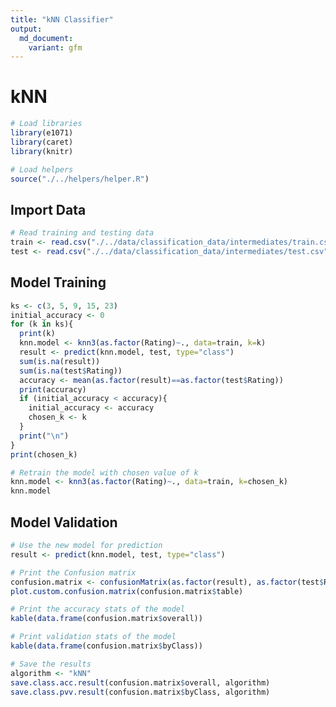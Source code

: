 ```yaml
---
title: "kNN Classifier"
output:
  md_document:
    variant: gfm
---
```


# kNN

```r
# Load libraries
library(e1071)
library(caret)
library(knitr)

# Load helpers
source("./../helpers/helper.R")
```

## Import Data

```r
# Read training and testing data
train <- read.csv("./../data/classification_data/intermediates/train.csv")
test <- read.csv("./../data/classification_data/intermediates/test.csv")
```

## Model Training

```r
ks <- c(3, 5, 9, 15, 23)
initial_accuracy <- 0
for (k in ks){
  print(k)
  knn.model <- knn3(as.factor(Rating)~., data=train, k=k)
  result <- predict(knn.model, test, type="class")
  sum(is.na(result))
  sum(is.na(test$Rating))
  accuracy <- mean(as.factor(result)==as.factor(test$Rating))
  print(accuracy)
  if (initial_accuracy < accuracy){
    initial_accuracy <- accuracy
    chosen_k <- k
  }
  print("\n")
}
print(chosen_k)
```

```r
# Retrain the model with chosen value of k
knn.model <- knn3(as.factor(Rating)~., data=train, k=chosen_k)
knn.model
```

## Model Validation

```r
# Use the new model for prediction
result <- predict(knn.model, test, type="class")

# Print the Confusion matrix
confusion.matrix <- confusionMatrix(as.factor(result), as.factor(test$Rating))
plot.custom.confusion.matrix(confusion.matrix$table)
```

```r
# Print the accuracy stats of the model
kable(data.frame(confusion.matrix$overall))
```

```r
# Print validation stats of the model
kable(data.frame(confusion.matrix$byClass))
```

```r
# Save the results
algorithm <- "kNN"
save.class.acc.result(confusion.matrix$overall, algorithm)
save.class.pvv.result(confusion.matrix$byClass, algorithm)
```
